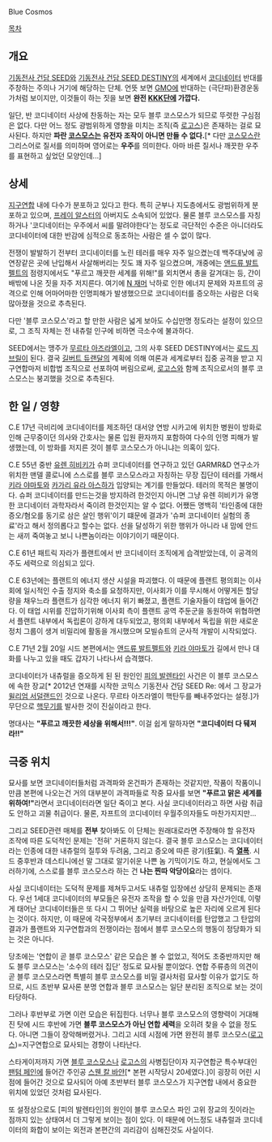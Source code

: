 Blue Cosmos

[[목차]]
== 개요 ==
[[기동전사 건담 SEED]]와 [[기동전사 건담 SEED DESTINY]]의 세계에서 [[코디네이터]] 반대를 주창하는 주의나 거기에 해당하는 단체. 언뜻 보면 [[GMO]]에 반대하는 (극단파)환경운동가처럼 보이지만, 이것들이 하는 짓을 보면 '''완전 [[KKK]]단에 가깝다.'''

일단, 반 코디네이터 사상에 찬동하는 자는 모두 블루 코스모스가 되므로 뚜렷한 구심점은 없다. 다만 어느 정도 광범위하게 영향을 미치는 조직(즉 [[로고스]])은 존재하는 걸로 묘사된다. 하지만 '''파란 [[코스모스]]는 유전자 조작이 아니면 만들 수 없다.'''[* 다만 [[코스모스]]란 그리스어로 질서를 의미하며 영어로는 '''우주'''를 의미한다. 아마 바른 질서나 깨끗한 우주를 표현하고 싶었던 모양인데...]
== 상세  ==
[[지구연합]] 내에 다수가 분포하고 있다고 한다. 특히 군부나 지도층에서도 광범위하게 분포하고 있으며, [[프레이 알스터]]의 아버지도 소속되어 있었다. 물론 블루 코스모스를 자칭하거나 '코디네이터는 우주에서 씨를 말려야한다'는 정도로 극단적인 수준은 아니더라도 코디네이터에 대한 반감에 심적으로 동조하는 사람은 셀 수 없이 많다. 

전쟁이 발발하기 전부터 코디네이터를 노린 테러를 매우 자주 일으켰는데 백주대낮에 공연장같은 곳에 난입해서 사살해버리는 짓도 꽤 자주 일으켰으며, 개중에는 [[앤드류 발트펠트]]의 점령지에서도 "푸르고 깨끗한 세계를 위해!"를 외치면서 총을 갈겨대는 등, 간이 배밖에 나온 짓을 자주 저지른다. 여기에 [[N 재머]] 낙하로 인한 에너지 문제와 자프트의 공격으로 인해 어마어마한 인명피해가 발생했으므로 코디네이터를 증오하는 사람은 더욱 많아졌을 것으로 추측된다.

다만 '블루 코스모스'라고 할 만한 사람은 넓게 보아도 수십만명 정도라는 설정이 있으므로, 그 조직 자체는 전 내츄럴 인구에 비하면 극소수에 불과하다.

SEED에서는 맹주가 [[무르타 아즈라엘]]이고, 그의 사후 SEED DESTINY에서는 [[로드 지브릴]]이 된다. 결국 [[길버트 듀랜달]]의 계획에 의해 여론과 세계로부터 집중 공격을 받고 지구연합마저 비합법 조직으로 선포하여 버림으로써, [[로고스]]와 함께 조직으로서의 블루 코스모스는 붕괴했을 것으로 추측된다.
== 한 일 / 영향 ==
C.E 17년 극비리에 코디네이터를 제조하던 대서양 연방 시카고에 위치한 병원이 방화로 인해 근무중이던 의사와 간호사는 물론 입원 환자까지 포함하여 다수의 인명 피해가 발생했는데, 이 방화를 저지른 것이 블루 코스모스가 아니냐는 의혹이 있다.

C.E 55년 중반 [[유렌 히비키]]가 슈퍼 코디네이터를 연구하고 있던 GARMR&D 연구소가 위치한 맨델 콜로니에 스스로를 블루 코스모스라고 자칭하는 무장 집단이 테러를 가해서 [[키라 야마토]]와 [[카가리 유라 아스하]]가 입양되는 계기를 만들었다. 테러의 목적은 불명이다. 슈퍼 코디네이터를 만드는것을 방지하려 한것인지 아니면 그냥 유렌 히비키가 유명한 코디네이터 과학자라서 죽이려 한것인지는 알 수 없다. 어쨌든 명백히 '타인종에 대한 증오/혐오를 동기로 삼은 살인 행위'이기 떄문에 결과가 '슈퍼 코디네이터 실험의 종료'라고 해서 정의롭다고 할수는 없다. 선을 달성하기 위한 행위가 아니라 내 맘에 안드는 새끼 죽여놓고 보니 나쁜놈이라는 이야기이기 때문이다.

C.E 61년 패트릭 자라가 플랜트에서 반 코디네이터 조직에게 습격받았는데, 이 공격의 주도 세력으로 의심되고 있다.

C.E 63년에는 플랜트의 에너지 생산 시설을 파괴했다. 이 때문에 플랜트 평의회는 이사회에 일시적인 수출 정지와 축소를 요청하지만, 이사회가 이를 무시해서 어떻게든 할당량을 채우느라 플랜트가 심각한 에너지 위기 빠졌고, 플랜트 기술자들이 태업에 들어간다. 이 태업 시위를 진압하기위해 이사회 측이 플랜트 공역 주둔군을 동원하여 위협하면서 플랜트 내부에서 독립론이 강하게 대두되었고, 평의회 내부에서 독립을 위한 새로운 정치 그룹이 생겨 비밀리에 활동을 개시했으며 모빌슈트의 군사적 개발이 시작되었다. 

C.E 71년 2월 20일 시드 본편에서는 [[앤드류 발트펠트]]와 [[키라 야마토]]가 길에서 만나 대화를 나누고 있을 때도 갑자기 나타나서 습격했다.

코디네이터가 내츄럴을 증오하게 된 된 원인인 [[피의 발렌타인]] 사건은 이 블루 코스모스에 속한 장교[* 2012년 연재를 시작한 코믹스 기동전사 건담 SEED Re: 에서 그 장교가 [[윌리엄 서덜랜드]]인 것으로 나온다. 무르타 아즈라엘이 핵탄두를 빼내주었다는 설정.]가 무단으로 [[핵무기]]를 발사한 것이 진실이라고 한다.

명대사는 '''"푸르고 깨끗한 세상을 위해서!!!"'''. 이걸 쉽게 말하자면 '''"코디네이터 다 뒈져라!!"'''

== 극중 위치 ==
묘사를 보면 코디네이터들처럼 과격파와 온건파가 존재하는 것같지만, 작품이 작품이니만큼 본편에 나오는건 거의 대부분이 과격파들로 작중 묘사를 보면 '''"푸르고 맑은 세계를 위하여!"'''라면서 코디네이터라면 일단 죽이고 본다. 사실 코디네이터라고 하면 사람 취급도 안하고 괴물 취급이다. 물론, 자프트의 코디네이터 우월주의자들도 마찬가지지만...

그리고 SEED관련 매체를 '''전부''' 찾아봐도 이 단체는 원래대로라면 주장해야 할 유전자 조작에 따른 도덕적인 문제는 '전혀' 거론하지 않는다. 결국 블루 코스모스는 코디네이터라는 인종에 대한 내츄럴의 질투와 두려움, 그리고 증오에 따른 광기(狂氣). 즉 '''[[열폭]]'''. 시드 중후반과 데스티니에선 말 그대로 알기쉬운 나쁜 놈 기믹이기도 하고, 현실에서도 그러하기에, 스스로를 블루 코스모스라 하는 건 '''나는 찐따 악당이요'''라는 셈이다.

사실 코디네이터는 도덕적 문제를 제쳐두고서도 내츄럴 입장에선 상당히 문제되는 존재다. 우선 1세대 코디네이터의 부모들은 유전자 조작을 할 수 있을 만큼 자산가인데, 이렇게 태어난 코디네이터들은 또 다시 그 뛰어난 실력을 바탕으로 높은 자리에 오르게 된다는 것이다. 하지만, 이 때문에 각국정부에서 초기부터 코디네이터를 탄압했고 그 탄압의 결과가 플랜트와 지구연합과의 전쟁이라는 점에서 블루 코스모스의 행동이 정당화가 되는 것은 아니다.

당초에는 '연합이 곧 블루 코스모스' 같은 모습은 볼 수 없었고, 적어도 초중반까지만 해도 블루 코스모스는 '소수의 테러 집단' 정도로 묘사될 뿐이었다. 연합 주류층의 의견이 곧 블루 코스모스라면 특별히 블루 코스모스를 비밀 결사처럼 묘사할 이유가 없기도 하므로, 시드 초반부 묘사론 분명 연합과 블루 코스모스는 일단 분리된 조직으로 보는 것이 타당하다.

그러나 후반부로 가면 이런 모습은 뒤집힌다. 너무나 블루 코스모스의 영향력이 거대해진 탓에 시드 후반에 가면 '''블루 코스모스가 아닌 연합 세력'''을 오히려 찾을 수 없을 정도다. 아니면 그들이 장악해버렸거나. 그리고 시데 시점에 가면 완전히 블루 코스모스([[로고스]])=지구연합으로 묘사되는 경향이 나타난다.

스타게이저까지 가면 [[블루 코스모스]]나 [[로고스]]의 사병집단이자 지구연합군 특수부대인 [[팬텀 페인]]에 들어간 주인공 [[스웬 칼 바얀]][* 본편 시작당시 20세였다.]이 굉장히 어린 시점에 들어간 것으로 묘사되어 아예 초반부터 블루 코스모스가 지구연합 내에서 중요한 위치에 있었던 것처럼 묘사된다.

또 설정상으로도 [피의 발렌타인]의 원인이 블루 코스모스 파인 고위 장교의 짓이라는 점까지 있는 상태여서 더 그렇게 보이는 점이 있다. 이 때문에 어느정도 내츄럴과 코디네이터의 화합이 보이는 외전과 본편간의 괴리감이 심해진것도 사실이다.
